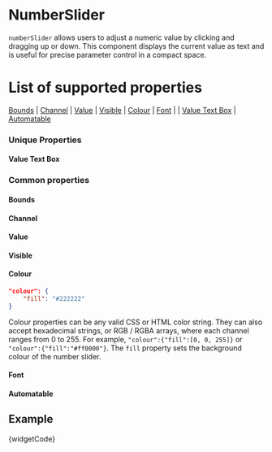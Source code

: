 
# NumberSlider

`numberSlider` allows users to adjust a numeric value by clicking and dragging up or down. This component displays the current value as text and is useful for precise parameter control in a compact space.

# List of supported properties
[Bounds](#bounds) | [Channel](#channel) | [Value](#value) | [Visible](#visible) | [Colour](#colour) | [Font](#font) |
| [Value Text Box](#value-text-box) | [Automatable](#automatable)

### Unique Properties

<a id="value-text-box" class="anchor-target"></a>
#### Value Text Box
<ValueTextBox />

### Common properties
<a id="bounds" class="anchor-target"></a>
#### Bounds
<Bounds />

<a id="channel" class="anchor-target"></a>
#### Channel
<Channel />

<a id="value" class="anchor-target"></a>
#### Value
<Value />

<a id="visible" class="anchor-target"></a>
#### Visible
<Visible />

<a id="colour" class="anchor-target"></a>
#### Colour
````json
"colour": {
    "fill": "#222222"
}
````

Colour properties can be any valid CSS or HTML color string. They can also accept hexadecimal strings, or RGB / RGBA arrays, where each channel ranges from 0 to 255. For example, `"colour":{"fill":[0, 0, 255]}` or `"colour":{"fill":"#ff0000"}`. The `fill` property sets the background colour of the number slider.

<a id="font" class="anchor-target"></a>
#### Font
<Font/>

<a id="automatable" class="anchor-target"></a>
#### Automatable
<Automatable />


## Example

<CodeBlock language="csharp">{widgetCode}</CodeBlock>
